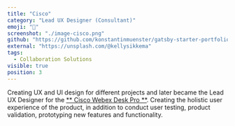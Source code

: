 ```yaml
---
title: "Cisco"
category: "Lead UX Designer (Consultant)"
emoji: "🧰"
screenshot: "./image-cisco.png"
github: "https://github.com/konstantinmuenster/gatsby-starter-portfolio-minimal"
external: "https://unsplash.com/@kellysikkema"
tags:
  - Collaboration Solutions
visible: true
position: 3
---
```


Creating UX and UI design for different projects and later became the Lead UX Designer for the <span style="color:#faa600">[** Cisco Webex Desk Pro **](https://www.cisco.com/c/en/us/products/collaboration-endpoints/webex-desk-pro/index.html)</span>. Creating the holistic user experience of the product, in addition to conduct user testing, product validation, prototyping new features and functionality.
